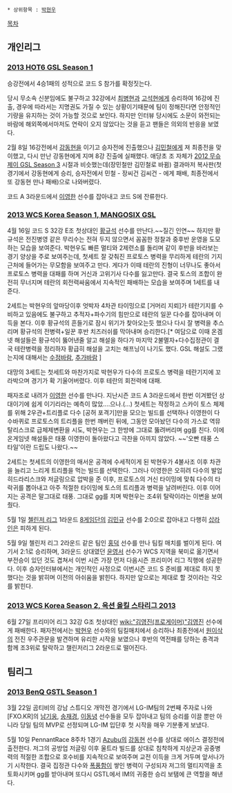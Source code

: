  * 상위항목 : [[박현우]]

[[목차]]

== 개인리그 ==
=== [[2013 HOT6 GSL Season 1]] ===
승강전에서 4승1패의 성적으로 코드 S 참가를 확정짓는다.

당시 무소속 신분임에도 불구하고 32강에서 [[최병현]]과 [[고석현]]에게 승리하여 16강에 진출, 경우에 따라서는 지명권도 가질 수 있는 상황이기때문에 팀이 정해진다면 안정적인 기량을 유지하는 것이 가능할 것으로 보인다. 하지만 인터뷰 당시에도 소문이 와전되는 바람에 해외쪽에서마저도 연락이 오지 않았다는 것을 듣고 팬들은 의외의 반응을 보였다.

2월 8일 16강전에서 [[강동현]]을 이기고 승자전에 진출했으나 [[김민철]]에게 져 최종전을 맞이했고, 다시 만난 강동현에게 지며 8강 진출에 실패했다. 애당초 조 자체가 [[2012 무슈제이 GSL Season 3]] 시절과 비슷했는데(장민철만 김민철로 바뀜) 결과마저 복사판(첫 경기에서 강동현에게 승리, 승자전에서 민철 - 장씨건 김씨건 - 에게 패배, 최종전에서 또 강동현 만나 패배)으로 나와버렸다.

코드 A 3라운드에서 [[이영한]] 선수를 잡아내고 코드 S에 잔류한다.
=== [[2013 WCS Korea Season 1, MANGOSIX GSL]] ===
4월 16일 코드 S 32강 E조 첫상대인 [[황규석]] 선수를 만난다.~~질긴 인연~~
하지만 황규석은 전진병영 같은 무리수는 전혀 두지 않으면서 꼼꼼한 정찰과 중후반 운영을 도모하는 모습을 보여준다. 박현우도 빠른 멀티와 2제련소를 돌리며 같이 후반을 바라보는 경기 양상을 주로 보여주는데, 첫세트 잘 갖춰진 프로토스 병력을 무리하게 테란의 기지 근처에 들어가는 무모함을 보여주고 만다. 게다가 이때 테란의 진형이 너무나도 좋아서 프로토스 병력을 대패를 하며 거신과 고위기사 다수를 잃고만다. 결국 토스의 조합이 완전히 무너지며 테란의 회전력싸움에서 지속적인 패배하는 모습을 보여주며 1세트를 내준다.

2세트는 박현우의 앞마당이후 엇박자 4차관 타이밍으로 [거머리 지뢰]가 테란기지를 수비하고 있음에도 불구하고 추적자+파수기의 힘만으로 테란의 일꾼 다수를 잡아내며 이득을 본다. 이후 황규석의 흔들기로 잠시 위기가 찾아오는듯 했으나 다시 잘 병력을 추스리며 황규석의 전병력+일꾼 후반 치즈러쉬를 막아내며 승리한다.[* 여담으로 이때 온겜넷 해설들은 황규석이 뚫어낸줄 알고 해설을 하다가 마지막 2불멸자+다수집정관이 결국 테란병력을 정리하자 황급히 해설을 고치는 해프닝이 나기도 했다. GSL 해설도 그랬는지에 대해서는 [[수정바람]], [[추가바람]] ]

대망의 3세트는 첫세트와 마찬가지로 박현우가 다수의 프로토스 병력을 테란기지에 꼬라박으며 경기가 확 기울어버렸다. 이후 테란의 회전력에 대패.

패자조로 내려가 [[이영한]] 선수를 만나다. 지난시즌 코드 A 3라운드에서 한번 이겨봤던 상대이기에 쉽게 이기리라는 예측이 많았....으나.(...)
첫세트는 작정하고 스카이 토스 체제를 위해 2우관+트리플로 다수 [공허 포격기]만을 모으는 빌드를 선택하나 이영한이 다수바퀴로 프로토스의 트리플을 한번 깨버린 뒤에, 그동안 모아놨던 다수의 가스로 역뮤탈리스크로 급체제변환을 시도, 박현우는 그 한방에 그대로 뚫려버리며 gg를 친다. 이에 온게임넷 해설들은 태풍 이영한이 돌아왔다고 극찬을 아끼지 않았다. ~~'오빤 태풍 스타일'이란 드립도 나왔다.~~

2세트는 첫세트의 이영한의 매서운 공격에 수세적이게 된 박현우가 4불사조 이후 차관을 늘리고 느리게 트리플을 먹는 빌드를 선택한다. 그러나 이영한은 오히려 다수의 발업 히드라리스크와 저글링으로 압박을 준 이후, 프로토스의 거신 타이밍에 맞춰 다수의 타락귀를 뽑아내고 아주 적절한 타이밍에 토스의 트리플과 병력을 날려버린다. 이후 이어지는 공격은 말그대로 태풍. 그대로 gg를 치며 박현우는 조4위 탈락이라는 이변을 보여줬다.

5월 1일 [[첼린저 리그]] 1라운드 [[8게임단]]의 [[김민규]] 선수를 2:0으로 잡아내고 다행히 [[삽라인]]은 피하게 된다.

5월 9일 첼린저 리그 2라운드 같은 팀인 [[홍덕]] 선수를 만나 팀킬 매치를 벌이게 된다. 여기서 2:1로 승리하며, 3라운드 상대였던 [[윤영서]] 선수가 WCS 지역을 북미로 옮기면서 부전승이 있던 것도 겹쳐서 이번 시즌 가장 먼저 다음시즌 프리미어 리그 직행에 성공한다. 이후 승자인터뷰에서는 개인적인 사정으로 이번시즌 코드 S 준비를 제대로 하지 못했다는 것을 밝히며 이전의 아쉬움을 밝힌다. 하지만 앞으로는 제대로 할 것이라는 각오를 밝힌다.
=== [[2013 WCS Korea Season 2, 옥션 올킬 스타리그 2013]] ===
6월 27일 프리미어 리그 32강 G조 첫상대인 [[wiki:"김영진(프로게이머)"김영진]] 선수에게 패배한다. 패자전에서는 [[박현우]] 선수와의 팀킬매치에서 승리하나 최종전에서 [[원이삭]]의 전진 우주관문을 발견하며 유리한 시작을 보였으나 후반의 역전패를 당하는 충격과 함께 조3위로 탈락하고 챌린저리그 2라운드로 떨어진다.
== 팀리그 ==
=== [[2013 BenQ GSTL Season 1]] ===
3월 22일 곰티비의 강남 스튜디오 개막전 경기에서 LG-IM팀의 2번째 주자로 나와 [FXO.KR]의 [[남기웅]], [[송재경]], [[이동녕]] 선수들을 모두 잡아내고 팀의 승리를 이끌 뿐만 아니라 당일 팀의 MVP로 선정되며 LG-IM 입단후 첫 시작을 매우 기분좋게 보냈다.

5월 10일 PennantRace 8주차 1경기 [[Azubu]]의 [[강동현]] 선수를 상대로 에이스 결정전에 출전한다. 저그의 공방업 저글링 이후 울트라 빌드를 상대로 침착하게 지상군과 공중병력의 적절한 조합으로 호수비를 지속적으로 보여주며 교전 이득을 크게 거두며 앞서나가기 시작한다. 결국 집정관 다수와 [[폭풍함]]이 쌓인 병력이 구성되자 저그의 멀티지역을 초토화시키며 gg를 받아내며 또다시 GSTL에서 IM의 귀중한 승리 보탬에 큰 역할을 해낸다.
